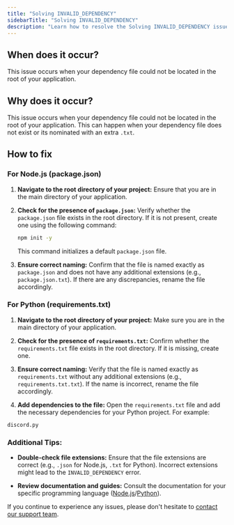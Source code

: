 ```yaml
---
title: "Solving INVALID_DEPENDENCY"
sidebarTitle: "Solving INVALID_DEPENDENCY"
description: "Learn how to resolve the Solving INVALID_DEPENDENCY issue in your application."
---
```


## When does it occur?

This issue occurs when your dependency file could not be located in the root of your application.

## Why does it occur?

This issue occurs when your dependency file could not be located in the root of your application. This can happen when your dependency file does not exist or its nominated with an extra `.txt`.

## How to fix

### For Node.js (package.json)

1. **Navigate to the root directory of your project:**
   Ensure that you are in the main directory of your application.

2. **Check for the presence of `package.json`:**
   Verify whether the `package.json` file exists in the root directory. If it is not present, create one using the following command:
   ```bash
   npm init -y
   ```
   This command initializes a default `package.json` file.

3. **Ensure correct naming:**
   Confirm that the file is named exactly as `package.json` and does not have any additional extensions (e.g., `package.json.txt`). If there are any discrepancies, rename the file accordingly.

### For Python (requirements.txt)

1. **Navigate to the root directory of your project:**
   Make sure you are in the main directory of your application.

2. **Check for the presence of `requirements.txt`:**
   Confirm whether the `requirements.txt` file exists in the root directory. If it is missing, create one.

3. **Ensure correct naming:**
   Verify that the file is named exactly as `requirements.txt` without any additional extensions (e.g., `requirements.txt.txt`). If the name is incorrect, rename the file accordingly.

4. **Add dependencies to the file:**
   Open the `requirements.txt` file and add the necessary dependencies for your Python project. For example:

```plaintext requirements.txt
discord.py
```

### Additional Tips:

- **Double-check file extensions:**
  Ensure that the file extensions are correct (e.g., `.json` for Node.js, `.txt` for Python). Incorrect extensions might lead to the `INVALID_DEPENDENCY` error.

- **Review documentation and guides:**
  Consult the documentation for your specific programming language ([Node.js](/articles/getting-started-with-nodejs)/[Python](/articles/getting-started-with-python)).

If you continue to experience any issues, please don't hesitate to [contact our support team](/company/support).
